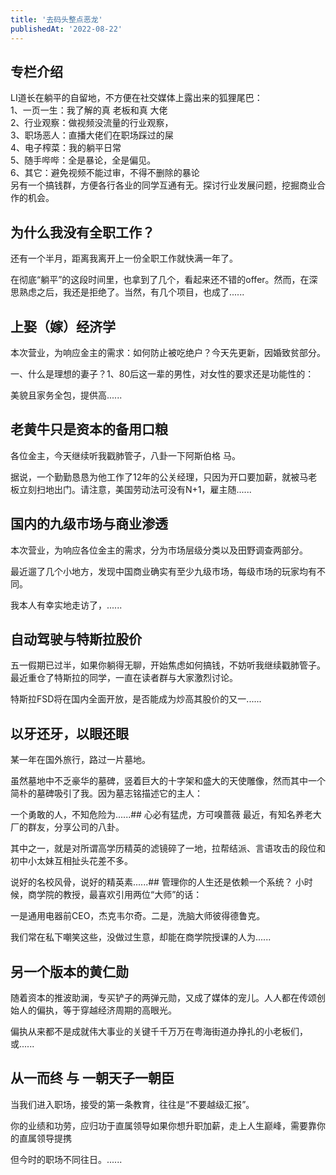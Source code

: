 ```yaml
---
title: '去码头整点恶龙'
publishedAt: '2022-08-22'
---
```


## 专栏介绍

LI道长在躺平的自留地，不方便在社交媒体上露出来的狐狸尾巴：  
1、一页一生：我了解的真 老板和真 大佬  
2、行业观察：做视频没流量的行业观察，  
3、职场恶人：直播大佬们在职场踩过的屎  
4、电子榨菜：我的躺平日常  
5、随手哔哔：全是暴论，全是偏见。  
6、其它：避免视频不能过审，不得不删除的暴论  
另有一个搞钱群，方便各行各业的同学互通有无。探讨行业发展问题，挖掘商业合作的机会。

## 为什么我没有全职工作？
还有一个半月，距离我离开上一份全职工作就快满一年了。

在彻底“躺平”的这段时间里，也拿到了几个，看起来还不错的offer。然而，在深思熟虑之后，我还是拒绝了。当然，有几个项目，也成了......

## 上娶（嫁）经济学
本次营业，为响应金主的需求：如何防止被吃绝户？今天先更新，因婚致贫部分。

一、什么是理想的妻子？1、80后这一辈的男性，对女性的要求还是功能性的：

美貌且家务全包，提供高......

## 老黄牛只是资本的备用口粮
各位金主，今天继续听我戳肺管子，八卦一下阿斯伯格 马。

据说，一个勤勤恳恳为他工作了12年的公关经理，只因为开口要加薪，就被马老板立刻扫地出门。请注意，美国劳动法可没有N+1，雇主随......

## 国内的九级市场与商业渗透
本次营业，为响应各位金主的需求，分为市场层级分类以及田野调查两部分。

最近遛了几个小地方，发现中国商业确实有至少九级市场，每级市场的玩家均有不同。

我本人有幸实地走访了，......

## 自动驾驶与特斯拉股价
五一假期已过半，如果你躺得无聊，开始焦虑如何搞钱，不妨听我继续戳肺管子。最近重仓了特斯拉的同学，一直在读者群与大家激烈讨论。

特斯拉FSD将在国内全面开放，是否能成为炒高其股价的又一......

## 以牙还牙，以眼还眼
某一年在国外旅行，路过一片墓地。

虽然墓地中不乏豪华的墓碑，竖着巨大的十字架和盛大的天使雕像，然而其中一个简朴的墓碑吸引了我。因为墓志铭描述它的主人：

一个勇敢的人，不知危险为......## 心必有猛虎，方可嗅蔷薇
最近，有知名养老大厂的群友，分享公司的八卦。

其中之一，就是对所谓高学历精英的滤镜碎了一地，拉帮结派、言语攻击的段位和初中小太妹互相扯头花差不多。

说好的名校风骨，说好的精英素......## 管理你的人生还是依赖一个系统？
小时候，商学院的教授，最喜欢引用两位“大师”的话：

一是通用电器前CEO，杰克韦尔奇。二是，洗脑大师彼得德鲁克。

我们常在私下嘲笑这些，没做过生意，却能在商学院授课的人为......

## 另一个版本的黄仁勋
随着资本的推波助澜，专买铲子的两弹元勋，又成了媒体的宠儿。人人都在传颂创始人的偏执，等于穿越经济周期的高眼光。

偏执从来都不是成就伟大事业的关键千千万万在粤海街道办挣扎的小老板们，或......

## 从一而终 与 一朝天子一朝臣
当我们进入职场，接受的第一条教育，往往是“不要越级汇报”。

你的业绩和功劳，应归功于直属领导如果你想升职加薪，走上人生巅峰，需要靠你的直属领导提携

但今时的职场不同往日。......

